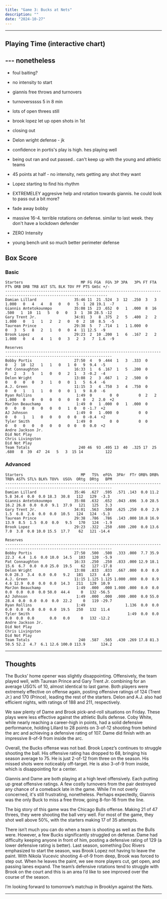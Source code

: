 ```yaml
---
title: "Game 3: Bucks at Nets"
description: ""
date: "2024-10-27"
---
```



---
<DataGridBoxScore client:only='react'/>
 
## Playing Time (interactive chart)

<PlayingTime client:only='react' />

## --- nonetheless
- foul baiting?
- no intensity to start
- giannis free throws and turnovers
- turnoversssss 5 in 8 min
- lots of open threes still
- brook lopez let up open shots in 1st
- closing out
- Delon wright defense - jk
- confidence in portis's play is high. hes playing well

- being out ran and out passed.. can't keep up with the young and athletic teams
- 45 points at half - no intensity, nets getting any shot they want
- Lopez starting to find his rhythm
- EXTREMELEY aggresive help and rotation towards giannis. he could look to pass out a bit more?
- fade away bobby 
- massive 16-4. terrible rotations on defense. similar to last week. they don't have a lockdown defender
- ZERO Intensity 
- young bench unit so much better perimeter defense

## Box Score
### Basic 
```
Starters                          MP FG FGA  FG% 3P 3PA   3P% FT FTA   FT% ORB DRB TRB AST STL BLK TOV PF PTS GmSc +/-
--------------------------------------------------------------------------------------------------------------------
Damian Lillard                 35:46 11  21 .524  3  12  .250  3   3 1.000   0   4   4   8   0   0   5  1  28 19.1  -7
Giannis Antetokounmpo          35:08 15  23 .652  0   1  .000  8  16  .500   1  10  11   5   0   0   3  1  38 28.5 -12
Gary Trent Jr.                 34:01  3   8 .375  2   5  .400  2   2 1.000   0   1   1   2   2   0   0  2  10  8.5  -5
Taurean Prince                 29:38  5   7 .714  1   1 1.000  0         0   3   5   8   2   1   0   0  4  11 12.5  -9
Brook Lopez                    29:23  2  10 .200  1   6  .167  2   2 1.000   0   4   4   1   0   3   2  3   7  1.6  -9

Reserves
----------------------------------------------------------------------------------------------------------------------
Bobby Portis                   27:50  4   9 .444  1   3  .333  0         0   2  10  12   1   1   0   1  0   9  9.4  -5
Pat Connaughton                16:33  1   6 .167  1   5  .200  0         0   2   3   5   1   0   0   2  1   3 -0.2  -4
Delon Wright                   13:08  2   3 .667  1   2  .500  0         0   0   0   0   3   1   0   0  1   5  6.4  -6
A.J. Green                     11:15  3   4 .750  3   4  .750  0         0   0   1   1   1   0   0   0  1   9  8.0  -6
Ryan Rollins                    1:49  0        0  0         0  2   2 1.000   0   0   0   0   0   0   0  0   2  2.0  +2
MarJon Beauchamp                1:49  0   1 .000  0   1  .000  0         0   0   0   0   0   0   0   1  0   0 -1.7  +2
AJ Johnson                      1:49  0   1 .000  0         0  0         0   0   1   1   0   0   0   0  0   0 -0.4  +2
Tyler Smith                     1:49  0        0  0         0  0         0   0   0   0   0   0   0   0  0   0  0.0  +2
Andre Jackson Jr.                                                                                         Did Not Play
Chris Livingston                                                                                          Did Not Play
Team Totals                      240 46  93 .495 13  40  .325 17  25  .680   8  39  47  24   5   3  15 14          122

```

### Advanced 
```
Starters                          MP   TS%  eFG%  3PAr  FTr ORB% DRB% TRB% AST% STL% BLK% TOV%  USG%  ORtg  DRtg   BPM
----------------------------------------------------------------------------------------------------------------------
Damian Lillard                 35:46  .627  .595  .571 .143  0.0 11.2  5.8 34.4  0.0  0.0 18.3  30.8   112   129  -3.3
Giannis Antetokounmpo          35:08  .632  .652  .043 .696  3.0 28.5 16.2 26.8  0.0  0.0  9.1  37.9   121   125   3.3
Gary Trent Jr.                 34:01  .563  .500  .625 .250  0.0  2.9  1.5  6.8  2.6  0.0  0.0  10.5   124   124  -5.3
Taurean Prince                 29:38  .786  .786  .143 .000 10.8 16.9 13.9  8.5  1.5  0.0  0.0   9.5   170   124  -1.9
Brook Lopez                    29:23  .322  .250  .600 .200  0.0 13.6  7.0  3.8  0.0 10.0 15.5  17.7    62   121 -14.4

Reserves
----------------------------------------------------------------------------------------------------------------------
Bobby Portis                   27:50  .500  .500  .333 .000  7.7 35.9 22.3  4.4  1.6  0.0 10.0  14.5   103   120  -5.9
Pat Connaughton                16:33  .250  .250  .833 .000 12.9 18.1 15.6  6.7  0.0  0.0 25.0  19.5    62   127 -17.8
Delon Wright                   13:08  .833  .833  .667 .000  0.0  0.0  0.0 28.3  3.4  0.0  0.0   9.2   181   123   4.0
A.J. Green                     11:15 1.125 1.125 1.000 .000  0.0  8.9  4.6 12.9  0.0  0.0  0.0  14.3   211   129  10.9
MarJon Beauchamp                1:49  .000  .000 1.000 .000  0.0  0.0  0.0  0.0  0.0  0.0 50.0  44.4     0   132 -56.5
AJ Johnson                      1:49  .000  .000  .000 .000  0.0 55.0 28.4  0.0  0.0  0.0  0.0  22.2     0   119 -29.7
Ryan Rollins                    1:49                  1.136  0.0  0.0  0.0  0.0  0.0  0.0  0.0  19.5   250   132  11.4
Tyler Smith                                            1:49  0.0  0.0  0.0  0.0  0.0       0.0   0.0     0   132 -12.2
Andre Jackson Jr.                                                                                         Did Not Play
Chris Livingston                                                                                          Did Not Play
Team Totals                      240  .587  .565  .430 .269 17.8 81.3 50.5 52.2  4.7  6.1 12.6 100.0 113.9       124.2
```
---
## Thoughts

The Bucks’ home opener was slightly disappointing. Offensively, the team played well, with Taurean Prince and Gary Trent Jr. combining for an average USG% of 10, almost identical to last game. Both players were extremely effective on offense again, posting offensive ratings of 124 (Trent Jr.) and 170 (Prince), leading the rest of the starters. Delon and A.J. also had efficient nights, with ratings of 188 and 211, respectively.

We saw plenty of Dame and Brook pick-and-roll situations on Friday. These plays were less effective against the athletic Bulls defense. Coby White, while nearly reaching a career-high in points, had a solid defensive performance, holding Lillard to 28 points on 3-of-12 shooting from behind the arc and achieving a defensive rating of 107. Dame did finish with an impressive 8-of-9 from inside the arc.

Overall, the Bucks offense was not bad. Brook Lopez’s continues to struggle shooting the ball. His offensive rating has dropped to 68, bringing his season average to 75. He is just 2-of-12 from three on the season. His missed shots were noticeably off-target. He is also 3-of-9 from inside, which is disappointing for a center.

Giannis and Dame are both playing at a high level offensively. Each putting up great offensive ratings. A few costly turnovers from the pair destroyed any chance of a comeback late in the game. While I'm not overly concerned, it's still frustrating, nonetheless. Perhaps expectedly, Giannis was the only Buck to miss a free throw, going 8-for-16 from the line.

The big story of this game was the Chicago Bulls offense. Making 21 of 47 threes, they were shooting the ball very well. For most of the game, they shot well above 50%, with the starters making 17 of 35 attempts. 

There isn’t much you can do when a team is shooting as well as the Bulls were. However, a few Bucks significantly struggled on defense. Dame had difficulty keeping anyone in front of him, posting a defensive rating of 129 (a lower defensive rating is better). Last season, something Doc Rivers emphasized to start the season, was Brook Lopez not having to leave the paint. With Nikola Vucevic shooting 4-of-9 from deep, Brook was forced to step out. When he leaves the paint, we see more players cut, get open, and passing lanes expand. The team’s defensive rotations tend to struggle with Brook on the court and this is an area I’d like to see improved over the course of the season.

I’m looking forward to tomorrow’s matchup in Brooklyn against the Nets.




---